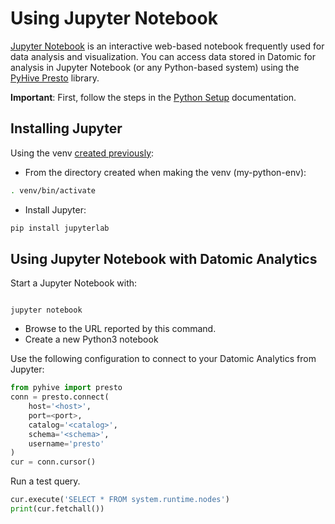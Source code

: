 Using Jupyter Notebook
======================

[Jupyter Notebook](https://jupyter.org/) is an interactive web-based notebook frequently used for data analysis and visualization. You can access data stored in Datomic for analysis in Jupyter Notebook (or any Python-based system) using the [PyHive Presto](https://github.com/dropbox/PyHive) library.

**Important**: First, follow the steps in the [Python Setup](analytics-python.html) documentation.

Installing Jupyter
------------------

Using the venv [created previously](analytics-python.html#setup-venv):

- From the directory created when making the venv (my-python-env):

```sh
. venv/bin/activate
```



- Install Jupyter:

```sh
pip install jupyterlab
```







Using Jupyter Notebook with Datomic Analytics
---------------------------------------------

Start a Jupyter Notebook with:

```

jupyter notebook
```

- Browse to the URL reported by this command.
- Create a new Python3 notebook

Use the following configuration to connect to your Datomic Analytics from Jupyter:

```python
from pyhive import presto
conn = presto.connect(
    host='<host>',
    port=<port>,
    catalog='<catalog>',
    schema='<schema>',
    username='presto'
)
cur = conn.cursor()
```



Run a test query.

```python
cur.execute('SELECT * FROM system.runtime.nodes')
print(cur.fetchall())
```